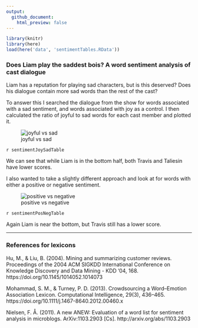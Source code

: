 ```yaml
---
output: 
  github_document:
    html_preview: false
---
```


```r
library(knitr)
library(here)
load(here('data', 'sentimentTables.RData'))
```

### Does Liam play the saddest bois? A word sentiment analysis of cast dialogue

Liam has a reputation for playing sad characters, but is this deserved? Does his dialogue contain more sad words than the rest of the cast?

To answer this I searched the dialogue from the show for words associated with a sad sentiment, and words associated with joy as a control. I then calculated the ratio of joyful to sad words for each cast member and plotted it.

![joyful vs sad](../plots/joySadPlot.png)

`r sentimentJoySadTable`



We can see that while Liam is in the bottom half, both Travis and Taliesin have lower scores.

I also wanted to take a slightly different approach and look at for words with either a positive or negative sentiment.

![positive vs negative](../plots/positiveNegativePlot.png)


`r sentimentPosNegTable`



Again Liam is near the bottom, but Travis still has a lower score.

***

### References for lexicons

Hu, M., & Liu, B. (2004). Mining and summarizing customer reviews. Proceedings of the 2004 ACM SIGKDD International Conference on Knowledge Discovery and Data Mining  - KDD ’04, 168. https://doi.org/10.1145/1014052.1014073

Mohammad, S. M., & Turney, P. D. (2013). Crowdsourcing a Word–Emotion Association Lexicon. Computational Intelligence, 29(3), 436–465. https://doi.org/10.1111/j.1467-8640.2012.00460.x

Nielsen, F. Å. (2011). A new ANEW: Evaluation of a word list for sentiment analysis in microblogs. ArXiv:1103.2903 [Cs]. http://arxiv.org/abs/1103.2903
